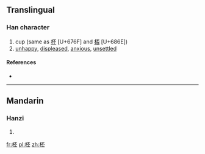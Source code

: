 ==Translingual==

===Han character===
{{Han char|rn=75|rad=木|as=05|sn=9|four=4191<sub>9</sub>|canj=木一火一 (DMFM)}}

# cup (same as [[杯]] [U+676F] and [[桮]] [U+686E])
# [[unhappy]], [[displeased]], [[anxious]], [[unsettled]]

====References====
* {{Han ref|kx=0521.110|dkj=14669|hdz=21180.010|uh=67F8|ud=26616|bh=CF42|bd=53058}}

----

==Mandarin==

===Hanzi===
{{cmn-hanzi|pin=[[pēi]] ([[pei1]])|wg=p'ei<sup>1</sup>}}

# {{defn|lang=cmn|sort=木05}}

[[fr:柸]]
[[pl:柸]]
[[zh:柸]]